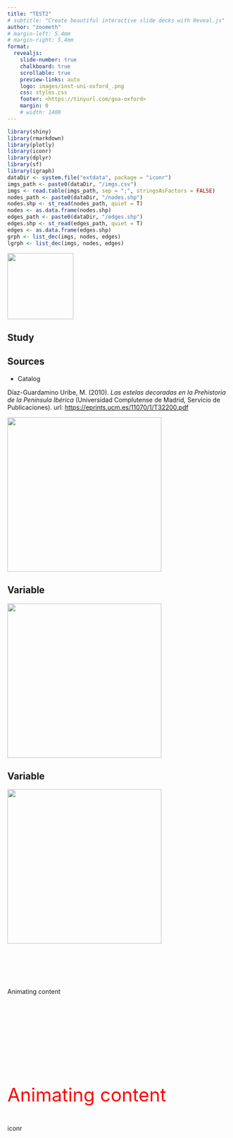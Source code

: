 ```yaml
---
title: "TEST2"
# subtitle: "Create beautiful interactive slide decks with Reveal.js"
author: "zoometh"
# margin-left: 5.4mm
# margin-right: 5.4mm
format:
  revealjs: 
    slide-number: true
    chalkboard: true
    scrollable: true
    preview-links: auto
    logo: images/inst-uni-oxford_.png
    css: styles.css
    footer: <https://tinyurl.com/goa-oxford>
    margin: 0
    # width: 1400
---
```


```r
library(shiny)
library(rmarkdown)
library(plotly)
library(iconr)
library(dplyr)
library(sf)
library(igraph)
dataDir <- system.file("extdata", package = "iconr")
imgs_path <- paste0(dataDir, "/imgs.csv")
imgs <- read.table(imgs_path, sep = ";", stringsAsFactors = FALSE)
nodes_path <- paste0(dataDir, "/nodes.shp")
nodes.shp <- st_read(nodes_path, quiet = T)
nodes <- as.data.frame(nodes.shp)
edges_path <- paste0(dataDir, "/edges.shp")
edges.shp <- st_read(edges_path, quiet = T)
edges <- as.data.frame(edges.shp)
grph <- list_dec(imgs, nodes, edges)
lgrph <- list_dec(imgs, nodes, edges)
```


<img src="https://raw.githubusercontent.com/zoometh/iconr/master/inst/extdata/Cerro_Muriano.Cerro_Muriano_1.jpg" width='150px' />

## Study


## Sources

* Catalog

Díaz-Guardamino Uribe, M. (2010). *Las estelas decoradas en la Prehistoria de la Península Ibérica* (Universidad Complutense de Madrid, Servicio de Publicaciones). url: [https://eprints.ucm.es/11070/1/T32200.pdf](https://eprints.ucm.es/11070/1/T32200.pdf)


<img src="https://raw.githubusercontent.com/zoometh/iconr/master/doc/img/sources-catalog-diazguardamino.jpg" width='350px' />



## Variable {auto-animate=true}

<img src="https://raw.githubusercontent.com/zoometh/iconr/master/doc/img/stele bouclier/var/12_Ana de Trujillo (Santa)_Santa Ana De Trujillo_graph.jpg" width='350px' />

## Variable {auto-animate=true}

<img src="https://raw.githubusercontent.com/zoometh/iconr/master/doc/img/stele bouclier/var/12_Ana de Trujillo (Santa)_Santa Ana De Trujillo_ug_betweenness.jpg" width='350px' />


## {auto-animate=true}

::: {style="margin-top: 100px;"}
Animating content
:::

## {auto-animate=true}

::: {style="margin-top: 200px; font-size: 3em; color: red;"}
Animating content
:::

## {auto-animate=true}

iconr
